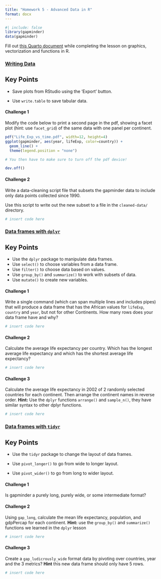 ```yaml
---
title: "Homework 5 - Advanced Data in R"
format: docx
---
```


```r
#| include: false
library(gapminder)
data(gapminder)
```

Fill out [this Quarto document](https://github.com/BIFX552-22/CourseInfo/hw/05advanced_data.qmd) while completing the lesson on graphics, vectorization and functions in R.

### [Writing Data](https://swcarpentry.github.io/r-novice-gapminder/11-writing-data/index.html)

::: callout-tip
## Key Points

-   Save plots from RStudio using the 'Export' button.

-   Use `write.table` to save tabular data.
:::

#### Challenge 1

Modify the code below to print a second page in the pdf, showing a facet plot (hint: use `facet_grid`) of the same data with one panel per continent.

```r
pdf("Life_Exp_vs_time.pdf", width=12, height=4)
ggplot(gapminder, aes(year, lifeExp, color=country)) +
  geom_line() +
  theme(legend.position = "none")

# You then have to make sure to turn off the pdf device!

dev.off()
```

#### Challenge 2

Write a data-cleaning script file that subsets the gapminder data to include only data points collected since 1990.

Use this script to write out the new subset to a file in the `cleaned-data/` directory.

```r
# insert code here
```

### [Data frames with `dplyr`](https://swcarpentry.github.io/r-novice-gapminder/13-dplyr/index.html)

::: callout-tip
## Key Points

-   Use the `dplyr` package to manipulate data frames.
-   Use `select()` to choose variables from a data frame.
-   Use `filter()` to choose data based on values.
-   Use `group_by()` and `summarize()` to work with subsets of data.
-   Use `mutate()` to create new variables.
:::

#### Challenge 1

Write a single command (which can span multiple lines and includes pipes) that will produce a data frame that has the African values for `lifeExp`, `country` and `year`, but not for other Continents. How many rows does your data frame have and why?

```r
# insert code here
```

#### Challenge 2

Calculate the average life expectancy per country. Which has the longest average life expectancy and which has the shortest average life expectancy?

```r
# insert code here
```

#### Challenge 3

Calculate the average life expectancy in 2002 of 2 randomly selected countries for each continent. Then arrange the continent names in reverse order. **Hint:** Use the `dplyr` functions `arrange()` and `sample_n()`, they have similar syntax to other dplyr functions.

```r
# insert code here
```

### [Data frames with `tidyr`](https://swcarpentry.github.io/r-novice-gapminder/14-tidyr/index.html)

::: callout-tip
## Key Points

-   Use the `tidyr` package to change the layout of data frames.

-   Use `pivot_longer()` to go from wide to longer layout.

-   Use `pivot_wider()` to go from long to wider layout.
:::

#### Challenge 1

Is gapminder a purely long, purely wide, or some intermediate format?

#### Challenge 2

Using `gap_long`, calculate the mean life expectancy, population, and gdpPercap for each continent. **Hint:** use the `group_by()` and `summarize()` functions we learned in the `dplyr` lesson

```r
# insert code here
```

#### Challenge 3

Create a `gap_ludicrously_wide` format data by pivoting over countries, year and the 3 metrics? **Hint** this new data frame should only have 5 rows.

```r
# insert code here
```
